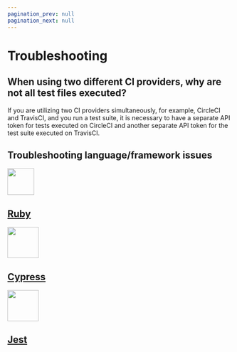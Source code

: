 ```yaml
---
pagination_prev: null
pagination_next: null
---
```



# Troubleshooting

## When using two different CI providers, why are not all test files executed?

If you are utilizing two CI providers simultaneously, for example, CircleCI and TravisCI, and you run a test suite, it is necessary to have a separate API token for tests executed on CircleCI and another separate API token for the test suite executed on TravisCI.

## Troubleshooting language/framework issues

<div className="grid">
<a href="/ruby/troubleshooting/" className="cell">
<div className="cell__image cell__image--ruby"><img width="60" height="60" src={ruby}></img></div>
<h2 className="cell__title">Ruby</h2>
</a>

<a href="/cypress/troubleshooting/" className="cell">
<div className="cell__image"><img width="70" height="70" src={cypress}></img></div>
<h2 className="cell__title">Cypress</h2>
</a>

<a href="/jest/troubleshooting/" className="cell">
<div className="cell__image"><img width="70" height="70" src={jest}></img></div>
<h2 className="cell__title">Jest</h2>
</a>
</div>
